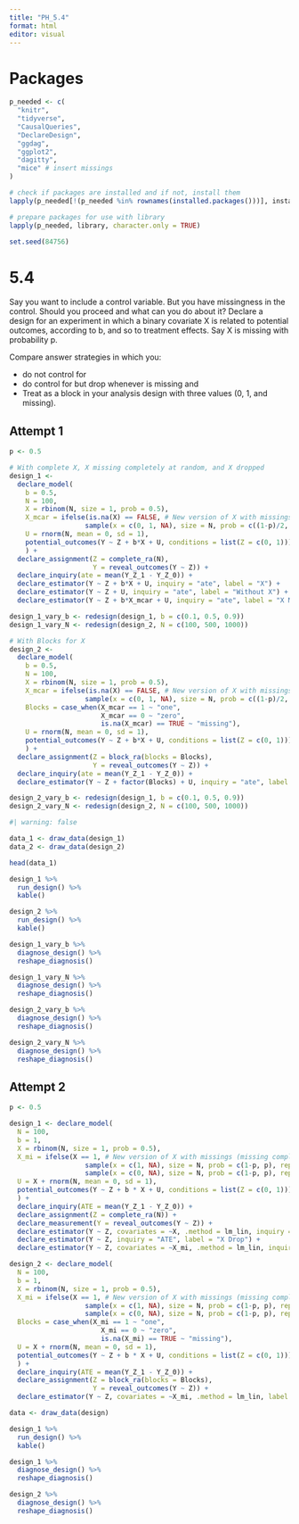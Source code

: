 ```yaml
---
title: "PH_5.4"
format: html
editor: visual
---
```


# Packages

```r
p_needed <- c(
  "knitr",
  "tidyverse",
  "CausalQueries",
  "DeclareDesign",
  "ggdag",
  "ggplot2",
  "dagitty",
  "mice" # insert missings
)

# check if packages are installed and if not, install them
lapply(p_needed[!(p_needed %in% rownames(installed.packages()))], install.packages)

# prepare packages for use with library
lapply(p_needed, library, character.only = TRUE)
```

```r
set.seed(84756)
```

# 5.4

Say you want to include a control variable. But you have missingness in the control. Should you proceed and what can you do about it? Declare a design for an experiment in which a binary covariate X is related to potential outcomes, according to b, and so to treatment effects. Say X is missing with probability p.

Compare answer strategies in which you:

- do not control for 
- do control for but drop whenever is missing and
- Treat as a block in your analysis design with three values (0, 1, and missing).

## Attempt 1

```r
p <- 0.5

# With complete X, X missing completely at random, and X dropped
design_1 <- 
  declare_model(
    b = 0.5,
    N = 100,
    X = rbinom(N, size = 1, prob = 0.5),
    X_mcar = ifelse(is.na(X) == FALSE, # New version of X with missings (missing completely at random)
                   sample(x = c(0, 1, NA), size = N, prob = c((1-p)/2, (1-p)/2, p), replace = TRUE)),
    U = rnorm(N, mean = 0, sd = 1),
    potential_outcomes(Y ~ Z + b*X + U, conditions = list(Z = c(0, 1)))
    ) +
  declare_assignment(Z = complete_ra(N),
                     Y = reveal_outcomes(Y ~ Z)) +
  declare_inquiry(ate = mean(Y_Z_1 - Y_Z_0)) +
  declare_estimator(Y ~ Z + b*X + U, inquiry = "ate", label = "X") +
  declare_estimator(Y ~ Z + U, inquiry = "ate", label = "Without X") +
  declare_estimator(Y ~ Z + b*X_mcar + U, inquiry = "ate", label = "X MCAR")

design_1_vary_b <- redesign(design_1, b = c(0.1, 0.5, 0.9))
design_1_vary_N <- redesign(design_2, N = c(100, 500, 1000))

# With Blocks for X
design_2 <-
  declare_model(
    b = 0.5,
    N = 100,
    X = rbinom(N, size = 1, prob = 0.5),
    X_mcar = ifelse(is.na(X) == FALSE, # New version of X with missings (missing completely at random)
                   sample(x = c(0, 1, NA), size = N, prob = c((1-p)/2, (1-p)/2, p), replace = TRUE)),
    Blocks = case_when(X_mcar == 1 ~ "one",
                       X_mcar == 0 ~ "zero",
                       is.na(X_mcar) == TRUE ~ "missing"),
    U = rnorm(N, mean = 0, sd = 1),
    potential_outcomes(Y ~ Z + b*X + U, conditions = list(Z = c(0, 1)))
    ) +
  declare_assignment(Z = block_ra(blocks = Blocks),
                     Y = reveal_outcomes(Y ~ Z)) +
  declare_inquiry(ate = mean(Y_Z_1 - Y_Z_0)) +
  declare_estimator(Y ~ Z + factor(Blocks) + U, inquiry = "ate", label = "X MCAR Blocks") # including fixed effects for blocks by inserting Blocks as a factor

design_2_vary_b <- redesign(design_1, b = c(0.1, 0.5, 0.9))
design_2_vary_N <- redesign(design_2, N = c(100, 500, 1000))
```

```r
#| warning: false

data_1 <- draw_data(design_1)
data_2 <- draw_data(design_2)

head(data_1)

design_1 %>% 
  run_design() %>%
  kable()

design_2 %>% 
  run_design() %>%
  kable()

design_1_vary_b %>% 
  diagnose_design() %>%
  reshape_diagnosis()

design_1_vary_N %>% 
  diagnose_design() %>%
  reshape_diagnosis()

design_2_vary_b %>% 
  diagnose_design() %>%
  reshape_diagnosis()

design_2_vary_N %>% 
  diagnose_design() %>%
  reshape_diagnosis()
```

## Attempt 2

```r
p <- 0.5

design_1 <- declare_model(
  N = 100,
  b = 1,
  X = rbinom(N, size = 1, prob = 0.5),
  X_mi = ifelse(X == 1, # New version of X with missings (missing completely at random)
                   sample(x = c(1, NA), size = N, prob = c(1-p, p), replace = TRUE),
                   sample(x = c(0, NA), size = N, prob = c(1-p, p), replace = TRUE)),
  U = X + rnorm(N, mean = 0, sd = 1),
  potential_outcomes(Y ~ Z + b * X + U, conditions = list(Z = c(0, 1)))
  ) +
  declare_inquiry(ATE = mean(Y_Z_1 - Y_Z_0)) +
  declare_assignment(Z = complete_ra(N)) +
  declare_measurement(Y = reveal_outcomes(Y ~ Z)) +
  declare_estimator(Y ~ Z, covariates = ~X, .method = lm_lin, inquiry = "ATE", label = "X Complete") +
  declare_estimator(Y ~ Z, inquiry = "ATE", label = "X Drop") +
  declare_estimator(Y ~ Z, covariates = ~X_mi, .method = lm_lin, inquiry = "ATE", label = "X Incomplete")

design_2 <- declare_model(
  N = 100,
  b = 1,
  X = rbinom(N, size = 1, prob = 0.5),
  X_mi = ifelse(X == 1, # New version of X with missings (missing completely at random)
                   sample(x = c(1, NA), size = N, prob = c(1-p, p), replace = TRUE),
                   sample(x = c(0, NA), size = N, prob = c(1-p, p), replace = TRUE)),
  Blocks = case_when(X_mi == 1 ~ "one",
                       X_mi == 0 ~ "zero",
                       is.na(X_mi) == TRUE ~ "missing"),
  U = X + rnorm(N, mean = 0, sd = 1),
  potential_outcomes(Y ~ Z + b * X + U, conditions = list(Z = c(0, 1)))
  ) +
  declare_inquiry(ATE = mean(Y_Z_1 - Y_Z_0)) +
  declare_assignment(Z = block_ra(blocks = Blocks),
                     Y = reveal_outcomes(Y ~ Z)) +
  declare_estimator(Y ~ Z, covariates = ~X_mi, .method = lm_lin, label = "X Blocks") # including fixed effects for blocks by inserting Blocks as a factor

data <- draw_data(design)

design_1 %>% 
  run_design() %>%
  kable()

design_1 %>% 
  diagnose_design() %>%
  reshape_diagnosis()

design_2 %>% 
  diagnose_design() %>%
  reshape_diagnosis()
```

